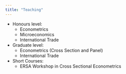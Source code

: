 ```yaml
---
title: "Teaching"
---
```


- Honours level:
  - Econometrics
  - Microeconomics
  - International Trade
  
- Graduate level:
  - Econometrics (Cross Section and Panel)
  - International Trade

- Short Courses:
  - ERSA Workshop in Cross Sectional Econometrics

